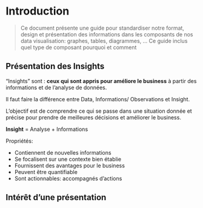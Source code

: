 # Introduction {#intro}

> Ce document présente une guide pour standardiser notre format, design et présentation des informations dans les composants de nos data visualisation: graphes, tables, diagrammes, ... Ce guide inclus quel type de composant pourquoi et comment

## Présentation des Insights

"Insights" sont : **ceux qui sont appris pour améliore le business** à partir des informations et de l'analyse de données.

Il faut faire la différence entre Data, Informations/ Observations et Insight.

L'objectif est de comprendre ce qui se passe dans une situation donnée et précise pour prendre de meilleures décisions et améliorer le business.

:::{#note-text .note}
**Insight** = Analyse + Informations
:::

:::{#tip-text .tip}
Propriétés:


-   Contiennent de nouvelles informations
-   Se focalisent sur une contexte bien établie
-   Fournissent des avantages pour le business
-   Peuvent être quantifiable
-   Sont actionnables: accompagnés d'actions

:::

## Intérêt d'une présentation
